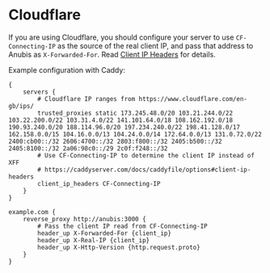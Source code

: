 # Cloudflare

If you are using Cloudflare, you should configure your server to use `CF-Connecting-IP` as the source of the real client IP, and pass that address to Anubis as `X-Forwarded-For`. Read [Client IP Headers](../caveats-xff.mdx) for details.

Example configuration with Caddy:

```Caddyfile
{
    servers {
        # Cloudflare IP ranges from https://www.cloudflare.com/en-gb/ips/
        trusted_proxies static 173.245.48.0/20 103.21.244.0/22 103.22.200.0/22 103.31.4.0/22 141.101.64.0/18 108.162.192.0/18 190.93.240.0/20 188.114.96.0/20 197.234.240.0/22 198.41.128.0/17 162.158.0.0/15 104.16.0.0/13 104.24.0.0/14 172.64.0.0/13 131.0.72.0/22 2400:cb00::/32 2606:4700::/32 2803:f800::/32 2405:b500::/32 2405:8100::/32 2a06:98c0::/29 2c0f:f248::/32
        # Use CF-Connecting-IP to determine the client IP instead of XFF
        # https://caddyserver.com/docs/caddyfile/options#client-ip-headers
        client_ip_headers CF-Connecting-IP
    }
}

example.com {
    reverse_proxy http://anubis:3000 {
        # Pass the client IP read from CF-Connecting-IP
        header_up X-Forwarded-For {client_ip}
        header_up X-Real-IP {client_ip}
        header_up X-Http-Version {http.request.proto}
    }
}
```
